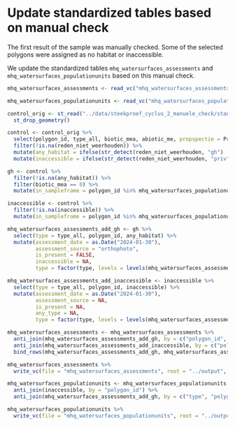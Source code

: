 # Update standardized tables based on manual check

The first result of the sample was manually checked.
Some of the selected polygons were assigned as no habitat or inaccessible.

We update the standardized tables `mhq_watersurfaces_assessments` and `mhq_watersurfaces_populationunits` based on this manual check.

```r
mhq_watersurfaces_assessments <- read_vc("mhq_watersurfaces_assessments", root = "../../habitatwatersurfaces_cycle1/output")

mhq_watersurfaces_populationunits <- read_vc("mhq_watersurfaces_populationunits", root = "../../habitatwatersurfaces_cycle1/output")
```

```r
control_orig <- st_read("../data/steekproef_cyclus_2_manuele_check/standingwater_cycle2_januari2024.shp") %>%
  st_drop_geometry()

control <- control_orig %>%
  select(polygon_id, type_all, biotic_mea, abiotic_me, propspectie = Prospectie, meting_bio = MetingBio1, reden_niet_weerhouden = RedenNM2, opm) %>%
  filter(!is.na(reden_niet_weerhouden)) %>%
  mutate(any_habitat = ifelse(str_detect(reden_niet_weerhouden, "gh") | reden_niet_weerhouden %in% c("gedempt", "verdwijnt"), FALSE, NA)) %>%
  mutate(inaccessible = ifelse(str_detect(reden_niet_weerhouden, "priv"), "long term", NA))

gh <- control %>%
  filter(!is.na(any_habitat)) %>%
  filter(biotic_mea == 0) %>%
  mutate(in_sampleframe = polygon_id %in% mhq_watersurfaces_populationunits$polygon_id)

inaccessible <- control %>%
  filter(!is.na(inaccessible)) %>%
  mutate(in_sampleframe = polygon_id %in% mhq_watersurfaces_populationunits$polygon_id)

mhq_watersurfaces_assessments_add_gh <- gh %>%
  select(type = type_all, polygon_id, any_habitat) %>%
  mutate(assessment_date = as.Date("2024-01-30"),
         assessment_source = "orthophoto",
         is_present = FALSE,
         inaccessible = NA,
         type = factor(type, levels = levels(mhq_watersurfaces_assessments$type)))

mhq_watersurfaces_assessments_add_inaccessible <- inaccessible %>%
  select(type = type_all, polygon_id, inaccessible) %>%
  mutate(assessment_date = as.Date("2024-01-30"),
         assessment_source = NA,
         is_present = NA,
         any_type = NA,
         type = factor(type, levels = levels(mhq_watersurfaces_assessments$type)))

mhq_watersurfaces_assessments <- mhq_watersurfaces_assessments %>%
  anti_join(mhq_watersurfaces_assessments_add_gh, by = c("polygon_id", "assessment_date")) %>%
  anti_join(mhq_watersurfaces_assessments_add_inaccessible, by = c("polygon_id", "assessment_date")) %>%
  bind_rows(mhq_watersurfaces_assessments_add_gh, mhq_watersurfaces_assessments_add_inaccessible)

mhq_watersurfaces_assessments %>%
  write_vc(file = "mhq_watersurfaces_assessments", root = "../output", sorting = c("assessment_date", "polygon_id", "type"), strict = FALSE)

mhq_watersurfaces_populationunits <- mhq_watersurfaces_populationunits %>%
  anti_join(inaccessible, by = "polygon_id") %>%
  anti_join(mhq_watersurfaces_assessments_add_gh, by = c("type", "polygon_id"))

mhq_watersurfaces_populationunits %>%
  write_vc(file = "mhq_watersurfaces_populationunits", root = "../output", sorting = c("type", "grts_ranking_draw", "polygon_id"), strict = FALSE)

```

